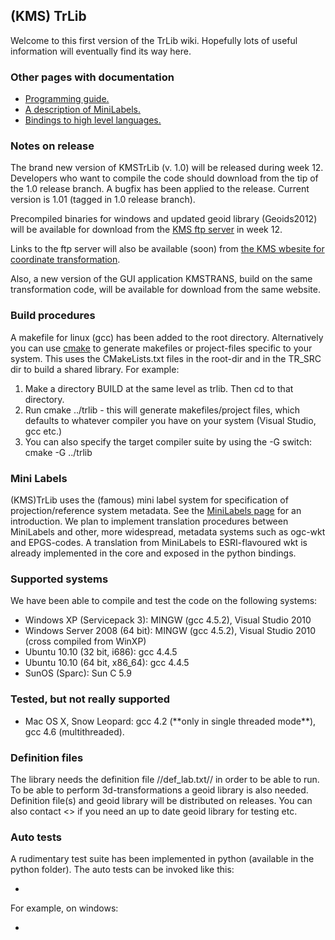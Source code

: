 == (KMS) TrLib ==

Welcome to this first version of the TrLib wiki. 
Hopefully lots of useful information will eventually find its way here.

=== Other pages with documentation ===

* [[Programming guide|Programming guide.]]
* [[mini labels|A description of MiniLabels.]]
* [[Bindings|Bindings to high level languages.]]

=== Notes on release ===
The brand new version of KMSTrLib (v. 1.0) will be released during week 12. Developers who want to compile the code should download from the tip of the 1.0 release branch.
A bugfix has been applied to the release. Current version is 1.01 (tagged in 1.0 release branch).

Precompiled binaries for windows and updated geoid library (Geoids2012) will be available for download from the [[ftp://ftp.kms.dk/download/transformationsprogram/|KMS ftp server]] in week 12.

Links to the ftp server will also be available (soon) from [[http://www.kms.dk/Emner/Referencenet/Koordinattransformation/| the KMS wbesite for coordinate transformation]].


Also, a new version of the GUI application KMSTRANS, build on the same transformation code, will be available for download from the same website. 

=== Build procedures ===

A makefile for linux (gcc) has been added to the root directory. Alternatively you can use [[http://www.cmake.org|cmake]] to generate makefiles or project-files specific to your system. This uses the CMakeLists.txt files in the root-dir and in the TR_SRC dir to build a shared library. For example:
# Make a directory BUILD at the same level as trlib. Then cd to that directory.
# Run cmake ../trlib - this will generate makefiles/project files, which defaults to whatever compiler you have on your system (Visual Studio, gcc etc.)
# You can also specify the target compiler suite by using the -G switch: cmake -G <generator> ../trlib 
=== Mini Labels ===

(KMS)TrLib uses the (famous) mini label system for specification of projection/reference system metadata. See the [[mini labels|MiniLabels page]] for an introduction. We plan to implement translation procedures between MiniLabels and other, more widespread, metadata systems such as ogc-wkt and EPGS-codes. A translation from MiniLabels to ESRI-flavoured wkt is already implemented in the core and exposed in the python bindings.

=== Supported systems ===

We have been able to compile and test the code on the following systems:
* Windows XP (Servicepack 3): MINGW (gcc 4.5.2), Visual Studio 2010
* Windows Server 2008 (64 bit): MINGW (gcc 4.5.2), Visual Studio 2010 (cross compiled from WinXP)
* Ubuntu 10.10 (32 bit, i686): gcc 4.4.5
* Ubuntu 10.10 (64 bit, x86_64): gcc 4.4.5
* SunOS (Sparc): Sun C 5.9

=== Tested, but not really supported ===

* Mac OS X, Snow Leopard: gcc 4.2 (**only in single threaded mode**), gcc 4.6 (multithreaded).

=== Definition files ===

The library needs the definition file //def_lab.txt// in order to be able to run. To be able to perform 3d-transformations a geoid library is also needed. Definition file(s) and geoid library will be distributed on releases. You can also contact <<user silyko>> if you need an up to date geoid library for testing etc.

===Auto tests===

A rudimentary test suite has been implemented in python (available in the python folder). The auto tests can be invoked like this:

*{{{python path_to_repo/python/AutoTest.py <shared_library_object> <Geoid_folder>}}}

For example, on windows:

*{{{python trlib\python\AutoTest.py NewlyCompiledTrLib.dll C:\Geoids}}}